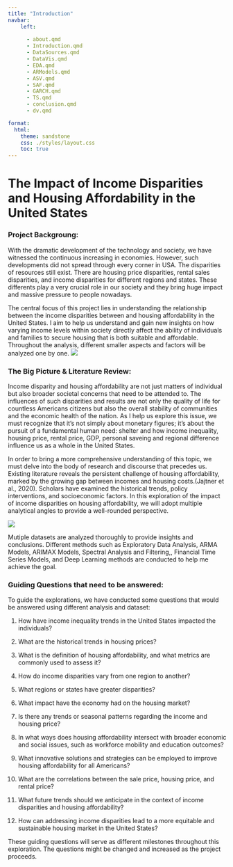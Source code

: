 ```yaml
---
title: "Introduction"
navbar:
    left:
      
      - about.qmd
      - Introduction.qmd
      - DataSources.qmd
      - DataVis.qmd
      - EDA.qmd
      - ARModels.qmd
      - ASV.qmd
      - SAF.qmd
      - GARCH.qmd
      - TS.qmd
      - conclusion.qmd
      - dv.qmd

format:
  html:
    theme: sandstone
    css: ./styles/layout.css
    toc: true
---
```


# The Impact of Income Disparities and Housing Affordability in the United States

### Project Backgroung:
With the dramatic development of the technology and society, we have witnessed the continuous increasing in economies. However, such developments did not spread through every corner in USA. The disparities of resources still exist. There are housing price disparities, rental sales disparities, and income disparities for different regions and states. These differents play a very crucial role in our society and they bring huge impact and massive pressure to people nowadays.

The central focus of this project lies in understanding the relationship between the income disparities between and housing affordability in the United States. I aim to help us understand and gain new insights on how varying income levels within society directly affect the ability of individuals and families to secure housing that is both suitable and affordable. Throughout the analysis, different smaller aspects and factors will be analyzed one by one. 
![](./image/introduction/income_unequal.jpg)

### The Big Picture & Literature Review:
Income disparity and housing affordability are not just matters of individual but also broader societal concerns that need to be attended to. The influences of such disparities and results are not only the quality of life for countless Americans citizens but also the overall stability of communities and the economic health of the nation. As I help us explore this issue, we must recognize that it's not simply about monetary figures; it's about the pursuit of a fundamental human need: shelter and how income inequality, housing price, rental price, GDP, personal saveing and regional difference influence us as a whole in the United States.

In order to bring a more comprehensive understanding of this topic, we must delve into the body of research and discourse that precedes us. Existing literature reveals the persistent challenge of housing affordability, marked by the growing gap between incomes and housing costs.(Jajtner et al., 2020). Scholars have examined the historical trends, policy interventions, and socioeconomic factors. In this exploration of the impact of income disparities on housing affordability, we will adopt multiple analytical angles to provide a well-rounded perspective.

![](./image/introduction/board.png)



Mutiple datasets are analyzed thoroughly to provide insights and conclusions. Different methods such as Exploratory Data Analysis, ARMA Models, ARIMAX Models, Spectral Analysis and Filtering,, Financial Time Series Models, and Deep Learning methods are conducted to help me achieve the goal.

### Guiding Questions that need to be answered:
To guide the explorations, we have conducted some questions that would be answered using different analysis and dataset:

1. How have income inequality trends in the United States impacted the individuals?
   
2. What are the historical trends in housing prices?

3. What is the definition of housing affordability, and what metrics are commonly used to assess it?
   
4. How do income disparities vary from one region to another?
   
5. What regions or states have greater disparities?
   
6. What impact have the economy had on the housing market?
   
7. Is there any trends or seasonal patterns regarding the income and housing price?
   
8. In what ways does housing affordability intersect with broader economic and social issues, such as workforce mobility and education outcomes?
   
9.  What innovative solutions and strategies can be employed to improve housing affordability for all Americans?
   
10. What are the correlations between the sale price, housing price, and rental price?
   
11. What future trends should we anticipate in the context of income disparities and housing affordability?
  
12. How can addressing income disparities lead to a more equitable and sustainable housing market in the United States?
    
These guiding questions will serve as different milestones throughout this exploration. The questions might be changed and increased as the project proceeds.